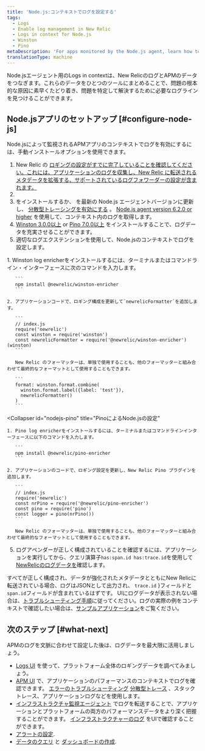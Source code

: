 ```yaml
---
title: 'Node.js:コンテキストでログを設定する'
tags:
  - Logs
  - Enable log management in New Relic
  - Logs in context for Node.js
  - Winston
  - Pino
metaDescription: 'For apps monitored by the Node.js agent, learn how to link log data with related data across the rest of the New Relic platform.'
translationType: machine
---
```


Node.jsエージェント用のLogs in contextは、New RelicのログとAPMのデータをつなぎます。これらのデータをひとつのツールにまとめることで、問題の根本的な原因に素早くたどり着き、問題を特定して解決するために必要なログラインを見つけることができます。

## Node.jsアプリのセットアップ [#configure-node-js]

Node.jsによって監視されるAPMアプリのコンテキストでログを有効にするには、手動インストールオプションを使用できます。

1. New Relic の [ロギングの設定がすでに完了していることを確認してください。これには、アプリケーションのログを収集し、New Relic に転送されるメタデータを拡張する、サポートされているログフォワーダーの設定が含まれます。](/docs/logs/enable-log-management-new-relic/enable-log-monitoring-new-relic/enable-log-management-new-relic/)
2. [](/docs/logs/enable-log-management-new-relic/enable-log-monitoring-new-relic/enable-log-management-new-relic/)
3. [](/docs/logs/enable-log-management-new-relic/enable-log-monitoring-new-relic/enable-log-management-new-relic/)[](/docs/agents/nodejs-agent/installation-configuration/update-nodejs-agent/)をインストールするか、 [](/docs/agents/nodejs-agent/installation-configuration/update-nodejs-agent/)を最新の Node.js エージェントバージョンに更新し、 [分散型トレーシングを有効にする](/docs/distributed-tracing/enable-configure/quick-start/) 。 [Node.js agent version 6.2.0 or higher](/docs/release-notes/agent-release-notes/nodejs-release-notes/) を使用して、コンテキスト内のログを取得します。
4. [Winston 3.0.0以上](https://github.com/winstonjs/winston) or [Pino 7.0.0以上](https://github.com/pinojs/pino) をインストールすることで、ログデータを充実させることができます。
5. 適切なログエクステンションを使用して、Node.jsのコンテキストでログを設定します。

<CollapserGroup>
  <Collapser
    id="nodejs-winston"
    title="WinstonによるNode.jsの設定"
  >
    1. Winston log enricherをインストールするには、ターミナルまたはコマンドライン・インターフェースに次のコマンドを入力します。

       ```
       npm install @newrelic/winston-enricher
       ```

    2. アプリケーションコードで、ロギング構成を更新して`newrelicFormatter`を追加します。

       ```
       // index.js
       require('newrelic')
       const winston = require('winston')
       const newrelicFormatter = require('@newrelic/winston-enricher')(winston)
       ```

       New Relic のフォーマッターは、単独で使用することも、他のフォーマッターと組み合わせて最終的なフォーマットとして使用することもできます。

       ```
       format: winston.format.combine(
         winston.format.label({label: 'test'}),
         newrelicFormatter()
       )
       ```
  </Collapser>

  <Collapser
    id="nodejs-pino"
    title="PinoによるNode.jsの設定"
  >
    1. Pino log enricherをインストールするには、ターミナルまたはコマンドラインインターフェースに以下のコマンドを入力します。

       ```
       npm install @newrelic/pino-enricher
       ```

    2. アプリケーションのコードで、ロギング設定を更新し、New Relic Pino プラグインを追加します。

       ```
       // index.js
       require('newrelic')
       const nrPino = require('@newrelic/pino-enricher')
       const pino = require('pino')
       const logger = pino(nrPino())
       ```

       New Relic のフォーマッターは、単独で使用することも、他のフォーマッターと組み合わせて最終的なフォーマットとして使用することもできます。
  </Collapser>
</CollapserGroup>

5. ログアペンダーが正しく構成されていることを確認するには、アプリケーションを実行してから、クエリ演算子`has:span.id has:trace.id`を使用して[NewRelicのログデータを](/docs/logs/log-management/ui-data/use-logs-ui/)確認します。

すべてが正しく構成され、データが強化されたメタデータとともにNew Relicに転送されている場合、ログはJSONとして出力され、 `trace.id` }フィールドと`span.id`フィールドが含まれているはずです。 UIにログデータが表示されない場合は、[トラブルシューティング手順](/docs/logs/log-management/troubleshooting/no-log-data-appears-ui/)に従ってください。ログの実際の例をコンテキストで確認したい場合は、[サンプルアプリケーション](https://github.com/newrelic/newrelic-node-examples/blob/main/logs-in-context/README.md)をご覧ください。

## 次のステップ [#what-next]

APMのログを文脈に合わせて設定した後は、ログデータを最大限に活用しましょう。

* [Logs UI](/docs/logs/log-management/ui-data/use-logs-ui/) を使って、プラットフォーム全体のロギングデータを調べてみましょう。
* [APM UI](/docs/logs/log-management/ui-data/use-logs-ui/#links) で、アプリケーションのパフォーマンスのコンテキストでログを確認できます。 [エラーのトラブルシューティング](/docs/apm/apm-ui-pages/error-analytics/errors-page-find-fix-verify-problems/) [分散型トレース](/docs/apm/distributed-tracing/ui-data/understand-use-distributed-tracing-data) 、スタックトレース、アプリケーションログなどを使用します。
* [インフラストラクチャ監視エージェント](/docs/logs/enable-log-management-new-relic/enable-log-monitoring-new-relic/forward-your-logs-using-infrastructure-agent/) でログを転送することで、アプリケーションとプラットフォームの両方のパフォーマンスデータをより深く把握することができます。 [インフラストラクチャーのログ](/docs/logs/log-management/ui-data/use-logs-ui/#links) をUIで確認することができます。
* [アラートの設定](/docs/alerts-applied-intelligence/new-relic-alerts/alert-conditions/create-alert-conditions/).
* [データのクエリ](/docs/query-your-data/explore-query-data/get-started/introduction-querying-new-relic-data/) と [ダッシュボードの作成](/docs/query-your-data/explore-query-data/dashboards/introduction-dashboards/).